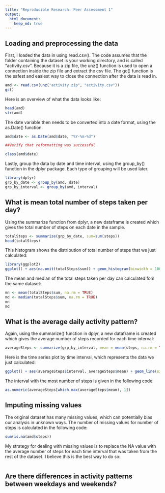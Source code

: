 ```yaml
---
title: "Reproducible Research: Peer Assessment 1"
output: 
  html_document:
    keep_md: true
---
```



## Loading and preprocessing the data

First, I loaded the data in using read.csv().  The code assumes that the folder containing the dataset is your working directory, and is called "activity.csv".  Because it is a zip file, the unz() function is used to open a connection inside the zip file and extract the csv file.  The gc() function is the safest and easiest way to close the connection after the data is read in.   

```r
amd <- read.csv(unz("activity.zip", "activity.csv"))
gc()
```
Here is an overview of what the data looks like:

```r
head(amd)
str(amd)
```

The date variable then needs to be converted into a date format, using the as.Date() function.    
```r
amd$date <- as.Date(amd$date, "%Y-%m-%d")

##Verify that reformatting was successful

class(amd$date)
```

Lastly, group the data by date and time interval, using the group_by() function in the dplyr package. Each type of grouping will be used later.  

```r
library(dplyr)
grp_by_date <- group_by(amd, date)
grp_by_interval <- group_by(amd, interval)
```

## What is mean total number of steps taken per day?

Using the summarize function from dplyr, a new dataframe is created which gives the total number of steps on each date in the sample.   

```r
totalSteps <- summarize(grp_by_date, sum=sum(steps))
head(totalSteps)
```

This histogram shows the distribution of total number of steps that we just calculated:

```r
library(ggplot2)
ggplot() + aes(na.omit(totalSteps$sum)) + geom_histogram(binwidth = 1000, color = "black", fill = "blue") + labs(title = "Distribution of the Total Number of Steps ", x = "Total number of Steps")
```

The mean and median of the total steps taken per day can calculated fom the same dataset:

```r
mn <- mean(totalSteps$sum, na.rm = TRUE)
md <- median(totalSteps$sum, na.rm = TRUE)
mn
md
```


## What is the average daily activity pattern?

Again, using the summarize() function in dplyr, a new dataframe is created which gives the average number of steps recorded for each time interval:

```r
averageSteps <- summarize(grp_by_interval, mean = mean(steps, na.rm = TRUE))
```

Here is the time series plot by time interval, which represents the data we just calculated:

```r
ggplot() + aes(averageSteps$interval, averageSteps$mean) + geom_line(size = 1.5, color = "purple") + labs(title = "Time Series of Average Steps by 5-minute Interval", x = "Interval", y = "Average # of Steps")
```

The interval with the most number of steps is given in the following code:

```r
as.numeric(averageSteps[which.max(averageSteps$mean), 1])
```


## Imputing missing values

The original dataset has many missing values, which can potentially bias our analysis in unknown ways.  The number of missing values for number of steps is calculated in the following code:

```r
sum(is.na(amd$steps))
```

My strategy for dealing with missing values is to replace the NA value with the average number of steps for each time interval that was taken from the rest of the dataset. I believe this is the best way to do so:

```r

```


## Are there differences in activity patterns between weekdays and weekends?
